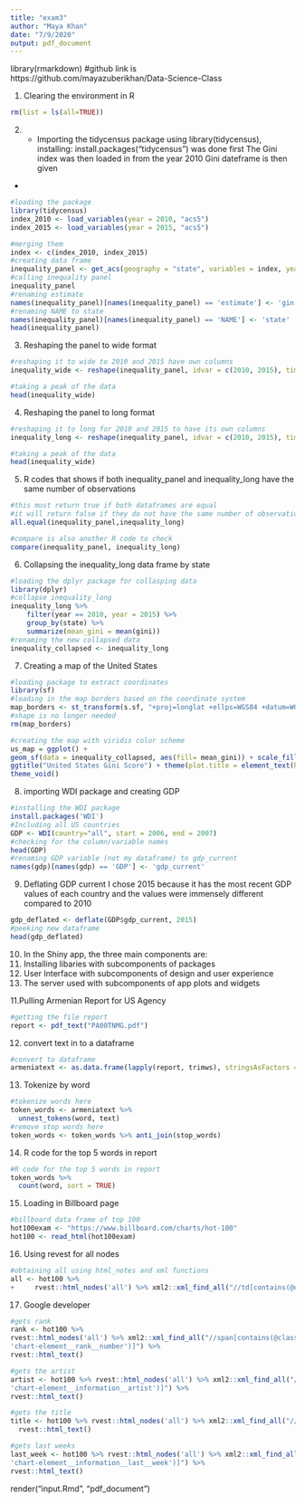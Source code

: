 ```yaml
---
title: "exam3"
author: "Maya Khan"
date: "7/9/2020"
output: pdf_document
---
```

library(rmarkdown)
#github link is https://github.com/mayazuberikhan/Data-Science-Class

1. Clearing the environment in R
```r
rm(list = ls(all=TRUE))
```


2. - Importing the tidycensus package using library(tidycensus), installing: install.packages("tidycensus") was done first 
The Gini index was then loaded in from the year 2010
Gini dateframe is then given
- 
```r
#loading the package
library(tidycensus)
index_2010 <- load_variables(year = 2010, "acs5")
index_2015 <- load_variables(year = 2015, "acs5")

#merging them
index <- c(index_2010, index_2015)
#creating data frame
inequality_panel <- get_acs(geography = "state", variables = index, year = 2015)
#calling inequality panel
inequality_panel
#renaming estimate
names(inequality_panel)[names(inequality_panel) == 'estimate'] <- 'gin'
#renaming NAME to state
names(inequality_panel)[names(inequality_panel) == 'NAME'] <- 'state'
head(inequality_panel)
```

3. Reshaping the panel to wide format
```r
#reshaping it to wide to 2010 and 2015 have own columns
inequality_wide <- reshape(inequality_panel, idvar = c(2010, 2015), timevar = "gini", direction = "wide")

#taking a peak of the data
head(inequality_wide)
```


4. Reshaping the panel to long format
```r
#reshaping it to long for 2010 and 2015 to have its own columns
inequality_long <- reshape(inequality_panel, idvar = c(2010, 2015), timevar = "gini", direction = "long")

#taking a peak of the data
head(inequality_wide)
```

5. R codes that shows if both inequality_panel and inequality_long have the same number of observations
```r
#this must return true if both dataframes are equal 
#it will return false if they do not have the same number of observations. 
all.equal(inequality_panel,inequality_long)

#compare is also another R code to check
compare(inequality_panel, inequality_long)
```

6. Collapsing the inequality_long data frame by state
```r
#loading the dplyr package for collasping data
library(dplyr)
#collapse inequality_long
inequality_long %>%
    filter(year == 2010, year = 2015) %>%
    group_by(state) %>%
    summarize(mean_gini = mean(gini))
#renaming the new collapsed data
inequality_collapsed <- inequality_long
```


7. Creating a map of the United States
```r
#loading package to extract coordinates
library(sf)
#loading in the map borders based on the coordinate system 
map_borders <- st_transform(s.sf, "+proj=longlat +ellps=WGS84 +datum=WGS84")
#shape is no longer needed 
rm(map_borders)

#creating the map with viridis color scheme
us_map = ggplot() +
geom_sf(data = inequality_collapsed, aes(fill= mean_gini)) + scale_fill_viridis(option = "viridis") +
ggtitle("United States Gini Score") + theme(plot.title = element_text(hjust = 0.5)) +
theme_void()
```

8. importing WDI package and creating GDP
```r
#installing the WDI package
install.packages('WDI')
#Including all US countries
GDP <- WDI(country="all", start = 2006, end = 2007)
#checking for the column/variable names
head(GDP)
#renaming GDP variable (not my dataframe) to gdp_current
names(gdp)[names(gdp) == 'GDP'] <- 'gdp_current'
```

9. Deflating GDP current
I chose 2015 because it has the most recent GDP values of each country and the values were immensely different compared to 2010
```r
gdp_deflated <- deflate(GDP$gdp_current, 2015)
#peeking new dataframe
head(gdp_deflated)
```

10. In the Shiny app, the three main components are: 
1. Installing libaries with subcomponents of packages
2. User Interface with subcomponents of design and user experience
3. The server used with subcomponents of app plots and widgets

11.Pulling Armenian Report for US Agency 
```r
#getting the file report 
report <- pdf_text("PA00TNMG.pdf")
```

12. convert text in to a dataframe
```r
#convert to dataframe
armeniatext <- as.data.frame(lapply(report, trimws), stringsAsFactors = FALSE)
```

13. Tokenize by word
```r
#tokenize words here 
token_words <- armeniatext %>%
  unnest_tokens(word, text)
#remove stop words here
token_words <- token_words %>% anti_join(stop_words)
```

14. R code for the top 5 words in report
```r
#R code for the top 5 words in report
token_words %>%
  count(word, sort = TRUE)
```

15. Loading in Billboard page
``` r
#billboard data frame of top 100
hot100exam <- "https://www.billboard.com/charts/hot-100"
hot100 <- read_html(hot100exam)
```

16. Using revest for all nodes
``` r
#obtaining all using html_notes and xml functions
all <- hot100 %>%
+     rvest::html_nodes('all') %>% xml2::xml_find_all("//td[contains(@data-th, 'CASE')]") %>% rvest::html_text()
```

17. Google developer
``` r
#gets rank
rank <- hot100 %>%
rvest::html_nodes('all') %>% xml2::xml_find_all("//span[contains(@class,
'chart-element__rank__number')]") %>%
rvest::html_text()

#gets the artist
artist <- hot100 %>% rvest::html_nodes('all') %>% xml2::xml_find_all("//span[contains(@class,
'chart-element__information__artist')]") %>%
rvest::html_text()

#gets the title
title <- hot100 %>% rvest::html_nodes('all') %>% xml2::xml_find_all("//span[contains(@class,                                                           'chart-element__information__song')]") %>%
  rvest::html_text()

#gets last weeks
last_week <- hot100 %>% rvest::html_nodes('all') %>% xml2::xml_find_all("//span[contains(@class,
'chart-element__information__last__week')]") %>%
rvest::html_text()

```

render("input.Rmd", "pdf_document")
